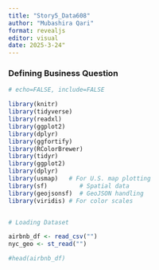 ```yaml
---
title: "Story5_Data608"
author: "Mubashira Qari"
format: revealjs
editor: visual
date: 2025-3-24"
---
```


### Defining Business Question



```r
# echo=FALSE, include=FALSE

library(knitr)
library(tidyverse)
library(readxl)
library(ggplot2)
library(dplyr)
library(ggfortify)
library(RColorBrewer)
library(tidyr)
library(ggplot2)
library(dplyr)
library(usmap)   # For U.S. map plotting
library(sf)         # Spatial data
library(geojsonsf)  # GeoJSON handling
library(viridis) # For color scales


# Loading Dataset

airbnb_df <- read_csv("")
nyc_geo <- st_read("")

#head(airbnb_df)

```
